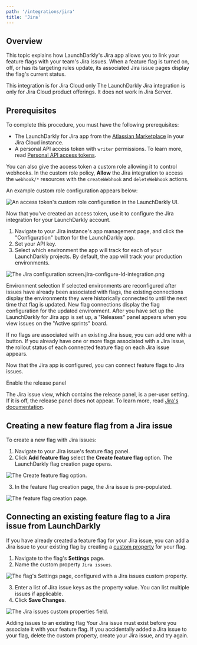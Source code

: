 ```yaml
---
path: '/integrations/jira'
title: 'Jira'
---
```


## Overview

This topic explains how LaunchDarkly's Jira app allows you to link your feature flags with your team's Jira issues. When a feature flag is turned on, off, or has its targeting rules update, its associated Jira issue pages display the flag's current status.

<Callout intent="info">
  <CalloutTitle>This integration is for Jira Cloud only</CalloutTitle>
  <CalloutDescription>
    The LaunchDarkly Jira integration is only for Jira Cloud product offerings. It does not work in Jira Server.
  </CalloutDescription>
</Callout>

## Prerequisites

To complete this procedure, you must have the following prerequisites:

- The LaunchDarkly for Jira app from the [Atlassian Marketplace](https://marketplace.atlassian.com/apps/1219142/launchdarkly-for-jira?hosting=cloud&tab=overview) in your Jira Cloud instance.
- A personal API access token with `writer` permissions. To learn more, read [Personal API access tokens](/home/account-security/api-access-tokens).

You can also give the access token a custom role allowing it to control webhooks. In the custom role policy, **Allow** the Jira integration to access the `webhook/*` resources with the `createWebhook` and `deleteWebhook` actions.

An example custom role configuration appears below:

![An access token's custom role configuration in the LaunchDarkly UI.](../images/jira-create-access-token.png)

Now that you've created an access token, use it to configure the Jira integration for your LaunchDarkly account.

1. Navigate to your Jira instance's app management page, and click the "Configuration" button for the LaunchDarkly app.
2. Set your API key.
3. Select which environment the app will track for each of your LaunchDarkly projects. By default, the app will track your production environments.

![The Jira configuration screen.](../images/)jira-configure-ld-integration.png

<Callout intent="alert">
  <CalloutTitle>Environment selection</CalloutTitle>
  <CalloutDescription>
    If selected environments are reconfigured after issues have already been associated with flags, the existing
    connections display the environments they were historically connected to until the next time that flag is updated.
    New flag connections display the flag configuration for the updated environment.
  </CalloutDescription>
</Callout>
After you have set up the LaunchDarkly for Jira app is set up, a "Releases" panel appears when you view issues on the "Active sprints" board.

If no flags are associated with an existing Jira issue, you can add one with a button. If you already have one or more flags associated with a Jira issue, the rollout status of each connected feature flag on each Jira issue appears.

Now that the Jira app is configured, you can connect feature flags to Jira issues.

<Callout intent="info">
  <CalloutTitle>Enable the release panel</CalloutTitle>
  <CalloutDescription>

The Jira issue view, which contains the release panel, is a per-user setting. If it is off, the release panel does
not appear. To learn more, read [Jira's
documentation](https://confluence.atlassian.com/jiracorecloud/the-new-jira-issue-view-938040503.html).

  </CalloutDescription>
</Callout>

## Creating a new feature flag from a Jira issue

To create a new flag with Jira issues:

1. Navigate to your Jira issue's feature flag panel.
2. Click **Add feature flag** select the **Create feature flag** option. The LaunchDarkly flag creation page opens.

![The Create feature flag option.](../images/jira-create-feature-flag.png)

3. In the feature flag creation page, the Jira issue is pre-populated.

![The feature flag creation page.](../images/jira-new-feature-flag.png)

## Connecting an existing feature flag to a Jira issue from LaunchDarkly

If you have already created a feature flag for your Jira issue, you can add a Jira issue to your existing flag by creating a [custom property](/home/advanced/custom-properties) for your flag.

1. Navigate to the flag's **Settings** page.
2. Name the custom property `Jira issues`.

![The flag's Settings page, configured with a `Jira issues` custom property.](../images/jira-custom-properties-dropdown.png)

3. Enter a list of Jira issue keys as the property value. You can list multiple issues if applicable.
4. Click **Save Changes**.

![The Jira issues custom properties field.](../images/jira-custom-properties-issues.png)

<Callout intent="alert">
  <CalloutTitle>Adding issues to an existing flag</CalloutTitle>
  <CalloutDescription>
    Your Jira issue must exist before you associate it with your feature flag. If you accidentally added a Jira issue to
    your flag, delete the custom property, create your Jira issue, and try again.
  </CalloutDescription>
</Callout>
